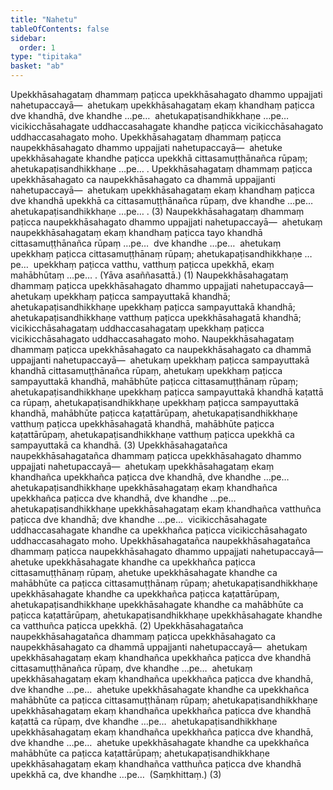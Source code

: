 ```yaml
---
title: "Nahetu"
tableOfContents: false
sidebar:
  order: 1
type: "tipitaka"
basket: "ab"
---
```



<DynamicBreadcrumb />

<Division number="179">

<Paragraph number="4469">
Upekkhāsahagataṃ dhammaṃ paṭicca upekkhāsahagato dhammo uppajjati nahetupaccayā—  ahetukaṃ upekkhāsahagataṃ ekaṃ khandhaṃ paṭicca dve khandhā, dve khandhe …pe…  ahetukapaṭisandhikkhaṇe …pe…  vicikicchāsahagate uddhaccasahagate khandhe paṭicca vicikicchāsahagato uddhaccasahagato moho. Upekkhāsahagataṃ dhammaṃ paṭicca naupekkhāsahagato dhammo uppajjati nahetupaccayā—  ahetuke upekkhāsahagate khandhe paṭicca upekkhā cittasamuṭṭhānañca rūpaṃ; ahetukapaṭisandhikkhaṇe …pe… . Upekkhāsahagataṃ dhammaṃ paṭicca upekkhāsahagato ca naupekkhāsahagato ca dhammā uppajjanti nahetupaccayā—  ahetukaṃ upekkhāsahagataṃ ekaṃ khandhaṃ paṭicca dve khandhā upekkhā ca cittasamuṭṭhānañca rūpaṃ, dve khandhe …pe…  ahetukapaṭisandhikkhaṇe …pe… . (3)
</Paragraph>

</Division>
<Division number="180">

<Paragraph number="4470">
Naupekkhāsahagataṃ dhammaṃ paṭicca naupekkhāsahagato dhammo uppajjati nahetupaccayā—  ahetukaṃ naupekkhāsahagataṃ ekaṃ khandhaṃ paṭicca tayo khandhā cittasamuṭṭhānañca rūpaṃ …pe…  dve khandhe …pe…  ahetukaṃ upekkhaṃ paṭicca cittasamuṭṭhānaṃ rūpaṃ; ahetukapaṭisandhikkhaṇe …pe…  upekkhaṃ paṭicca vatthu, vatthuṃ paṭicca upekkhā, ekaṃ mahābhūtaṃ …pe… . (Yāva asaññasattā.) (1)
</Paragraph>

<Paragraph number="4471">
Naupekkhāsahagataṃ dhammaṃ paṭicca upekkhāsahagato dhammo uppajjati nahetupaccayā—  ahetukaṃ upekkhaṃ paṭicca sampayuttakā khandhā; ahetukapaṭisandhikkhaṇe upekkhaṃ paṭicca sampayuttakā khandhā; ahetukapaṭisandhikkhaṇe vatthuṃ paṭicca upekkhāsahagatā khandhā; vicikicchāsahagataṃ uddhaccasahagataṃ upekkhaṃ paṭicca vicikicchāsahagato uddhaccasahagato moho.
</Paragraph>

<Paragraph number="4472">
Naupekkhāsahagataṃ dhammaṃ paṭicca upekkhāsahagato ca naupekkhāsahagato ca dhammā uppajjanti nahetupaccayā—  ahetukaṃ upekkhaṃ paṭicca sampayuttakā khandhā cittasamuṭṭhānañca rūpaṃ, ahetukaṃ upekkhaṃ paṭicca sampayuttakā khandhā, mahābhūte paṭicca cittasamuṭṭhānaṃ rūpaṃ; ahetukapaṭisandhikkhaṇe upekkhaṃ paṭicca sampayuttakā khandhā kaṭattā ca rūpaṃ, ahetukapaṭisandhikkhaṇe upekkhaṃ paṭicca sampayuttakā khandhā, mahābhūte paṭicca kaṭattārūpaṃ, ahetukapaṭisandhikkhaṇe vatthuṃ paṭicca upekkhāsahagatā khandhā, mahābhūte paṭicca kaṭattārūpaṃ, ahetukapaṭisandhikkhaṇe vatthuṃ paṭicca upekkhā ca sampayuttakā ca khandhā. (3)
</Paragraph>

</Division>
<Division number="181">

<Paragraph number="4473">
Upekkhāsahagatañca naupekkhāsahagatañca dhammaṃ paṭicca upekkhāsahagato dhammo uppajjati nahetupaccayā—  ahetukaṃ upekkhāsahagataṃ ekaṃ khandhañca upekkhañca paṭicca dve khandhā, dve khandhe …pe…  ahetukapaṭisandhikkhaṇe upekkhāsahagataṃ ekaṃ khandhañca upekkhañca paṭicca dve khandhā, dve khandhe …pe…  ahetukapaṭisandhikkhaṇe upekkhāsahagataṃ ekaṃ khandhañca vatthuñca paṭicca dve khandhā; dve khandhe …pe…  vicikicchāsahagate uddhaccasahagate khandhe ca upekkhañca paṭicca vicikicchāsahagato uddhaccasahagato moho.
</Paragraph>

<Paragraph number="4474">
Upekkhāsahagatañca naupekkhāsahagatañca dhammaṃ paṭicca naupekkhāsahagato dhammo uppajjati nahetupaccayā—  ahetuke upekkhāsahagate khandhe ca upekkhañca paṭicca cittasamuṭṭhānaṃ rūpaṃ, ahetuke upekkhāsahagate khandhe ca mahābhūte ca paṭicca cittasamuṭṭhānaṃ rūpaṃ; ahetukapaṭisandhikkhaṇe upekkhāsahagate khandhe ca upekkhañca paṭicca kaṭattārūpaṃ, ahetukapaṭisandhikkhaṇe upekkhāsahagate khandhe ca mahābhūte ca paṭicca kaṭattārūpaṃ, ahetukapaṭisandhikkhaṇe upekkhāsahagate khandhe ca vatthuñca paṭicca upekkhā. (2)
</Paragraph>

<Paragraph number="4475">
Upekkhāsahagatañca naupekkhāsahagatañca dhammaṃ paṭicca upekkhāsahagato ca naupekkhāsahagato ca dhammā uppajjanti nahetupaccayā—  ahetukaṃ upekkhāsahagataṃ ekaṃ khandhañca upekkhañca paṭicca dve khandhā cittasamuṭṭhānañca rūpaṃ, dve khandhe …pe…  ahetukaṃ upekkhāsahagataṃ ekaṃ khandhañca upekkhañca paṭicca dve khandhā, dve khandhe …pe…  ahetuke upekkhāsahagate khandhe ca upekkhañca mahābhūte ca paṭicca cittasamuṭṭhānaṃ rūpaṃ; ahetukapaṭisandhikkhaṇe upekkhāsahagataṃ ekaṃ khandhañca upekkhañca paṭicca dve khandhā kaṭattā ca rūpaṃ, dve khandhe …pe…  ahetukapaṭisandhikkhaṇe upekkhāsahagataṃ ekaṃ khandhañca upekkhañca paṭicca dve khandhā, dve khandhe …pe…  ahetuke upekkhāsahagate khandhe ca upekkhañca mahābhūte ca paṭicca kaṭattārūpaṃ; ahetukapaṭisandhikkhaṇe upekkhāsahagataṃ ekaṃ khandhañca vatthuñca paṭicca dve khandhā upekkhā ca, dve khandhe …pe…  (Saṃkhittaṃ.) (3)
</Paragraph>
</Division>
